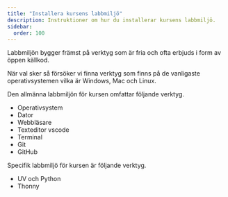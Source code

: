 ```yaml
---
title: "Installera kursens labbmiljö"
description: Instruktioner om hur du installerar kursens labbmiljö.
sidebar:
  order: 100
---
```




<YouTube id="b2T_x16RNKo" />


Labbmiljön bygger främst på verktyg som är fria och ofta erbjuds i form av öppen källkod.

När val sker så försöker vi finna verktyg som finns på de vanligaste operativsystemen vilka är Windows, Mac och Linux.

Den allmänna labbmiljön för kursen omfattar följande verktyg.

- Operativsystem
- Dator
- Webbläsare
- Texteditor vscode
- Terminal
- Git
- GitHub

Specifik labbmiljö för kursen är följande verktyg.

- UV och Python
- Thonny
